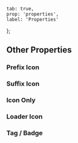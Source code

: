     tab: true,
    prop: 'properties',
    label: 'Properties'
};

## Other Properties

### Prefix Icon

### Suffix Icon

### Icon Only

### Loader Icon

### Tag / Badge
